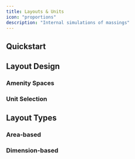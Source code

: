 ```yaml
---
title: Layouts & Units
icon: "proportions"
description: "Internal simulations of massings"
---
```


## Quickstart

## Layout Design

### Amenity Spaces

### Unit Selection

## Layout Types

### Area-based

### Dimension-based
